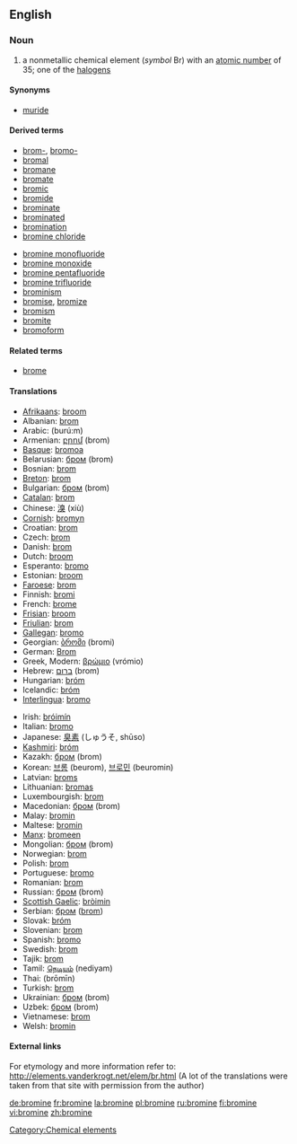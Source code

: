 ==English==
{{elements|Br|selenium|Se|krypton|Kr}}
=== Noun ===
{{en-noun|-}}
{{wikipedia}}

# a nonmetallic chemical element (''symbol'' Br) with an [[atomic number]] of 35; one of the [[halogen]]s

====Synonyms====
*[[muride]]

====Derived terms====
{{top2}}
*[[brom-]], [[bromo-]]
*[[bromal]]
*[[bromane]]
*[[bromate]]
*[[bromic]]
*[[bromide]]
*[[brominate]]
*[[brominated]]
*[[bromination]]
*[[bromine chloride]]
{{mid2}}
*[[bromine monofluoride]]
*[[bromine monoxide]]
*[[bromine pentafluoride]]
*[[bromine trifluoride]]
*[[brominism]]
*[[bromise]], [[bromize]]
*[[bromism]]
*[[bromite]]
*[[bromoform]]
{{bottom}}

====Related terms====
*[[brome]]

==== Translations ====
{{top}}
*[[Afrikaans]]: [[broom#Afrikaans|broom]]
*Albanian: [[brom]]
*Arabic: {{ARchar|[[بروم]]}} (burú:m) {{m}}
*Armenian: [[բրոմ]] (brom)
*[[Basque]]: [[bromoa]]
*Belarusian: [[бром]] (brom) {{m}}
*Bosnian: [[brom]]
*[[Breton]]: [[brom]] {{m}}
*Bulgarian: [[бром]] (brom) {{m}}
*[[Catalan]]: [[brom]]
*Chinese: [[溴]] (xiù)
*[[Cornish]]: [[bromyn]]
*Croatian: [[brom]]
*Czech: [[brom]]
*Danish: [[brom]]
*Dutch: [[broom#Dutch|broom]] {{n}}
*Esperanto: [[bromo]]
*Estonian: [[broom#Estonian|broom]]
*[[Faroese]]: [[brom]]
*Finnish: [[bromi]]
*French: [[brome]] {{m}}
*[[Frisian]]: [[broom#Frisian|broom]]
*[[Friulian]]: [[brom]]
*[[Gallegan]]: [[bromo]]
*Georgian: [[ბრომი]] (bromi)
*German: [[Brom]] {{n}}
*Greek, Modern: [[βρώμιο]] (vrómio) {{n}}
*Hebrew: [[ברום]] (brom)
*Hungarian: [[bróm]]
*Icelandic: [[bróm]]
*[[Interlingua]]: [[bromo]]
{{mid}}
*Irish: [[bróimín]]
*Italian: [[bromo]] {{m}}
*Japanese: [[臭素]] (しゅうそ, shūso)
*[[Kashmiri]]: [[bróm]]
*Kazakh: [[бром]] (brom)
*Korean: [[브롬]] (beurom), [[브로민]] (beuromin)
*Latvian: [[broms]]
*Lithuanian: [[bromas]]
*Luxembourgish: [[brom]]
*Macedonian: [[бром]] (brom) {{m}}
*Malay: [[bromin]]
*Maltese: [[bromin]]
*[[Manx]]: [[bromeen]]
*Mongolian: [[бром]] (brom)
*Norwegian: [[brom]]
*Polish: [[brom]] {{m}}
*Portuguese: [[bromo]] {{m}}
*Romanian: [[brom]] {{n}}
*Russian: [[бром]] (brom) {{m}}
*[[Scottish Gaelic]]: [[bròimin]]
*Serbian: [[бром]] ([[brom]]) {{m}}
*Slovak: [[bróm]]
*Slovenian: [[brom]]
*Spanish: [[bromo]] {{m}}
*Swedish: [[brom]]
*Tajik: [[brom]]
*Tamil: [[நெடியம்]] (nediyam)
*Thai: {{THchar|[[โบรมีน]]}} (brōmīn)
*Turkish: [[brom]]
*Ukrainian: [[бром]] (brom) {{m}}
*Uzbek: [[бром]] (brom)
*Vietnamese: [[brom]]
*Welsh: [[bromin]]
{{bottom}}

====External links====
For etymology and more information refer to:
http://elements.vanderkrogt.net/elem/br.html
(A lot of the translations were taken from that site with permission from the author)

[[Category:Chemical elements]]

[[de:bromine]]
[[fr:bromine]]
[[la:bromine]]
[[pl:bromine]]
[[ru:bromine]]
[[fi:bromine]]
[[vi:bromine]]
[[zh:bromine]]